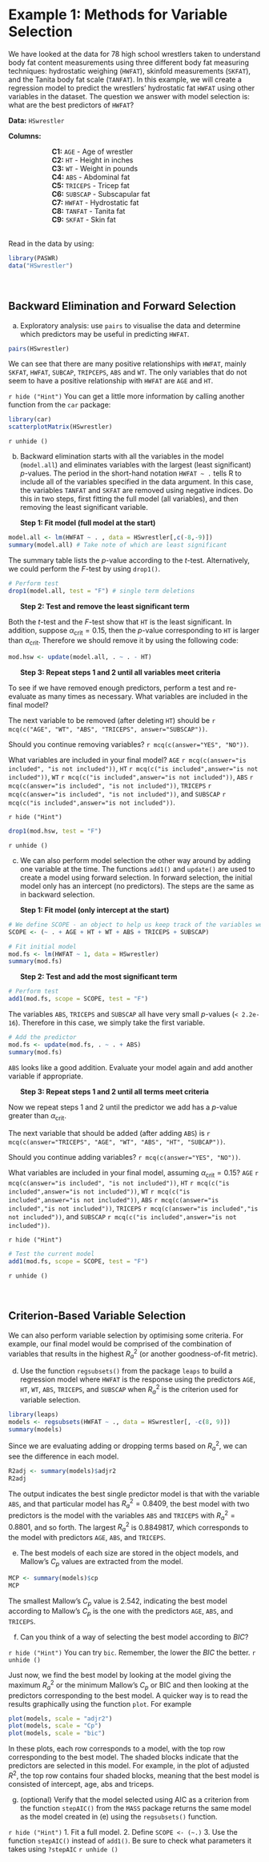
# Example 1: Methods for Variable Selection

We have looked at the data for 78 high school wrestlers taken to understand body fat content measurements using three different body fat measuring techniques: hydrostatic weighing (`HWFAT`), skinfold measurements (`SKFAT`), and the Tanita body fat scale (`TANFAT`). In this example, we will create a regression model to predict the wrestlers' hydrostatic fat `HWFAT` using other variables in the dataset. The question we answer with model selection is: what are the best predictors of `HWFAT`?

**Data:** `HSwrestler`

**Columns:**

|                       **C1:** `AGE` - Age of wrestler

|                       **C2:** `HT` - Height in inches

|                       **C3:** `WT` - Weight in pounds

|                       **C4:** `ABS` - Abdominal fat

|                       **C5:** `TRICEPS` - Tricep fat

|                       **C6:** `SUBSCAP` - Subscapular fat

|                       **C7:** `HWFAT` - Hydrostatic fat

|                       **C8:** `TANFAT` - Tanita fat

|                       **C9:** `SKFAT` - Skin fat

\
Read in the data by using:
```r
library(PASWR)
data("HSwrestler")
```

<br>

## Backward Elimination and Forward Selection

(a) Exploratory analysis: use `pairs` to visualise the data and determine which predictors may be useful in predicting `HWFAT`.

```r
pairs(HSwrestler)
```

We can see that there are many positive relationships with `HWFAT`, mainly `SKFAT`, `HWFAT`, `SUBCAP`, `TRIPCEPS`, `ABS` and `WT`. The only variables that do not seem to have a positive relationship with `HWFAT` are `AGE` and `HT`.


`r hide ("Hint")`
You can get a little more information by calling another function from the `car` package:
```r
library(car)
scatterplotMatrix(HSwrestler)
```
`r unhide ()`

(b) Backward elimination starts with all the variables in the model (`model.all`) and eliminates variables with the largest (least significant) $p$-values. The period in the short-hand notation `HWFAT ~ . ` tells R to include all of the variables specified in the data argument. In this case, the variables `TANFAT` and `SKFAT` are removed using negative indices. Do this in two steps, first fitting the full model (all variables), and then removing the least significant variable.

|       **Step 1: Fit model (full model at the start)**
```r
model.all <- lm(HWFAT ~ . , data = HSwrestler[,c(-8,-9)])
summary(model.all) # Take note of which are least significant
```

The summary table lists the $p$-value according to the $t$-test. Alternatively, we could perform the $F$-test by using `drop1()`.

```r
# Perform test
drop1(model.all, test = "F") # single term deletions
```

|       **Step 2: Test and remove the least significant term**

Both the $t$-test and the $F$-test show that `HT` is the least significant. In addition, suppose $\alpha_\text{crit}=0.15$, then the $p$-value corresponding to `HT` is larger than $\alpha_\text{crit}$. Therefore we should remove it by using the following code:
```r
mod.hsw <- update(model.all, . ~ . - HT)
```

|       **Step 3: Repeat steps 1 and 2 until all variables meet criteria**

To see if we have removed enough predictors, perform a test and re-evaluate as many times as necessary. What variables are included in the final model?

The next variable to be removed (after deleting `HT`) should be `r mcq(c("AGE", "WT", "ABS", "TRICEPS", answer="SUBSCAP"))`. \

Should you continue removing variables? `r mcq(c(answer="YES", "NO"))`. \

What variables are included in your final model? `AGE` `r mcq(c(answer="is included", "is not included"))`, `HT` `r mcq(c("is included",answer="is not included"))`, `WT` `r mcq(c("is included",answer="is not included"))`, `ABS` `r mcq(c(answer="is included", "is not included"))`, `TRICEPS` `r mcq(c(answer="is included", "is not included"))`, and `SUBSCAP` `r mcq(c("is included",answer="is not included"))`.

`r hide ("Hint")`
```r
drop1(mod.hsw, test = "F")
```
`r unhide ()`

(c) We can also perform model selection the other way around by adding one variable at the time. The functions `add1()` and `update()` are used to create a model using forward selection. In forward selection, the initial model only has an intercept (no predictors). The steps are the same as in backward selection.

|       **Step 1: Fit model (only intercept at the start)**

```r
# We define SCOPE - an object to help us keep track of the variables we can add
SCOPE <- (~ . + AGE + HT + WT + ABS + TRICEPS + SUBSCAP)

# Fit initial model
mod.fs <- lm(HWFAT ~ 1, data = HSwrestler)
summary(mod.fs)
```

|       **Step 2: Test and add the most significant term**
<!-- `r hide ("Solution")` -->
```r
# Perform test
add1(mod.fs, scope = SCOPE, test = "F")
```

The variables `ABS`, `TRICEPS` and `SUBSCAP` all have very small $p$-values (`< 2.2e-16`). Therefore in this case, we simply take the first variable. 
```r
# Add the predictor
mod.fs <- update(mod.fs, . ~ . + ABS)
summary(mod.fs)
```
`ABS` looks like a good addition. Evaluate your model again and add another variable if appropriate.


|       **Step 3: Repeat steps 1 and 2 until all terms meet criteria**

Now we repeat steps 1 and 2 until the predictor we add has a $p$-value greater than $\alpha_{\text{crit}}$.\

The next variable that should be added (after adding `ABS`) is `r mcq(c(answer="TRICEPS", "AGE", "WT", "ABS", "HT", "SUBCAP"))`. \

Should you continue adding variables? `r mcq(c(answer="YES", "NO"))`. \

What variables are included in your final model, assuming $\alpha_\text{crit}=0.15$? `AGE` `r mcq(c(answer="is included", "is not included"))`, `HT` `r mcq(c("is included",answer="is not included"))`, `WT` `r mcq(c("is included",answer="is not included"))`, `ABS` `r mcq(c(answer="is included","is not included"))`, `TRICEPS` `r mcq(c(answer="is included","is not included"))`, and `SUBSCAP` `r mcq(c("is included",answer="is not included"))`.

`r hide ("Hint")`
```r
# Test the current model
add1(mod.fs, scope = SCOPE, test = "F")
```
`r unhide ()`

<br>

## Criterion-Based Variable Selection

We can also perform variable selection by optimising some criteria. For example, our final model would be comprised of the combination of variables that results in the highest $R^2_a$ (or another goodness-of-fit metric).

(d) Use the function `regsubsets()` from the package `leaps` to build a regression model
where `HWFAT` is the response using the predictors `AGE`, `HT`, `WT`, `ABS`, `TRICEPS`, and `SUBSCAP`
when $R^2_a$ is the criterion used for variable selection.


```r
library(leaps)
models <- regsubsets(HWFAT ~ ., data = HSwrestler[, -c(8, 9)])
summary(models)
```
Since we are evaluating adding or dropping terms based on $R^2_a$, we can see the difference in each model.
```r
R2adj <- summary(models)$adjr2
R2adj
```
The output indicates the best single predictor model is that with the variable `ABS`, and that particular model has $R^2_a = 0.8409$, the best model with two predictors is the model with the variables `ABS` and `TRICEPS` with $R^2_a = 0.8801$, and so forth. The largest $R^2_a$ is $0.8849817$, which corresponds to the model with predictors `AGE`, `ABS`, and `TRICEPS`.

(e) The best models of each size are stored in the object models, and Mallow’s $C_p$ values are extracted from the model.

```r
MCP <- summary(models)$cp
MCP
```
The smallest Mallow’s $C_p$ value is $2.542$, indicating the best model according to Mallow’s $C_p$ is the one with the predictors `AGE`, `ABS`, and `TRICEPS`.

(f) Can you think of a way of selecting the best model according to $BIC$?

`r hide ("Hint")`
You can try `bic`. Remember, the lower the $BIC$ the better.
`r unhide ()`

Just now, we find the best model by looking at the model giving the maximum $R^2_a$ or the minimum Mallow's $C_p$ or BIC and then looking at the predictors corresponding to the best model. A quicker way is to read the results graphically using the function `plot`. For example
```r
plot(models, scale = "adjr2")
plot(models, scale = "Cp")
plot(models, scale = "bic")
```

In these plots, each row corresponds to a model, with the top row corresponding to the best model. The shaded blocks indicate that the predictors are selected in this model. For example, in the plot of adjusted $R^2$, the top row contains four shaded blocks, meaning that the best model is consisted of intercept, age, abs and triceps.

(g) (optional) Verify that the model selected using AIC as a criterion from the function `stepAIC()` from the `MASS` package returns the same model as the model created in (e) using the `regsubsets()` function. 

`r hide ("Hint")`
1. Fit a full model.
2. Define `SCOPE <- (~.)`
3. Use the function `stepAIC()` instead of `add1()`. Be sure to check what parameters it takes using `?stepAIC`
`r unhide ()`

<!-- ## Part 3: PLEASE -->

